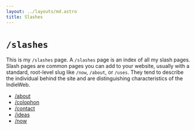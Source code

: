 ```yaml
---
layout: ../layouts/md.astro
title: Slashes
---
```


# `/slashes`

This is my `/slashes` page. A `/slashes` page is an index of all my slash pages. Slash pages are common pages you can add to your website, usually with a standard, root-level slug like `/now`, `/about`, or `/uses`. They tend to describe the individual behind the site and are distinguishing characteristics of the IndieWeb.

- <a href="/about">/about</a>
- <a href="/colophon">/colophon</a>
- <a href="/contact">/contact</a>
- <a href="/ideas">/ideas</a>
- <a href="/now">/now</a>
